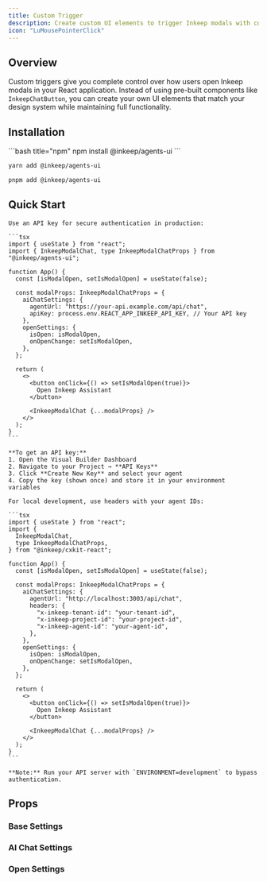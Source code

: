 ```yaml
---
title: Custom Trigger
description: Create custom UI elements to trigger Inkeep modals with complete control over appearance and behavior.
icon: "LuMousePointerClick"
---
```


## Overview

Custom triggers give you complete control over how users open Inkeep modals in your React application. Instead of using pre-built components like `InkeepChatButton`, you can create your own UI elements that match your design system while maintaining full functionality.

## Installation

<CodeGroup>
```bash title="npm"
npm install @inkeep/agents-ui
```

```bash title="yarn"
yarn add @inkeep/agents-ui
```

```bash title="pnpm"
pnpm add @inkeep/agents-ui
```

</CodeGroup>

## Quick Start

<Tabs>
  <Tab title="Production">
    
    Use an API key for secure authentication in production:
    
    ```tsx
    import { useState } from "react";
    import { InkeepModalChat, type InkeepModalChatProps } from "@inkeep/agents-ui";

    function App() {
      const [isModalOpen, setIsModalOpen] = useState(false);

      const modalProps: InkeepModalChatProps = {
        aiChatSettings: {
          agentUrl: "https://your-api.example.com/api/chat",
          apiKey: process.env.REACT_APP_INKEEP_API_KEY, // Your API key
        },
        openSettings: {
          isOpen: isModalOpen,
          onOpenChange: setIsModalOpen,
        },
      };

      return (
        <>
          <button onClick={() => setIsModalOpen(true)}>
            Open Inkeep Assistant
          </button>

          <InkeepModalChat {...modalProps} />
        </>
      );
    }
    ```

    **To get an API key:**
    1. Open the Visual Builder Dashboard
    2. Navigate to your Project → **API Keys**
    3. Click **Create New Key** and select your agent
    4. Copy the key (shown once) and store it in your environment variables

  </Tab>
  
  <Tab title="Development">
    
    For local development, use headers with your agent IDs:

    ```tsx
    import { useState } from "react";
    import {
      InkeepModalChat,
      type InkeepModalChatProps,
    } from "@inkeep/cxkit-react";

    function App() {
      const [isModalOpen, setIsModalOpen] = useState(false);

      const modalProps: InkeepModalChatProps = {
        aiChatSettings: {
          agentUrl: "http://localhost:3003/api/chat",
          headers: {
            "x-inkeep-tenant-id": "your-tenant-id",
            "x-inkeep-project-id": "your-project-id",
            "x-inkeep-agent-id": "your-agent-id",
          },
        },
        openSettings: {
          isOpen: isModalOpen,
          onOpenChange: setIsModalOpen,
        },
      };

      return (
        <>
          <button onClick={() => setIsModalOpen(true)}>
            Open Inkeep Assistant
          </button>

          <InkeepModalChat {...modalProps} />
        </>
      );
    }
    ```

    **Note:** Run your API server with `ENVIRONMENT=development` to bypass authentication.

  </Tab>
</Tabs>

## Props

<AutoTypeTable
  path="./content/docs/talk-to-your-agents/types.ts"
  name="InkeepModalChatProps"
/>

### Base Settings

<AutoTypeTable
  path="./content/docs/talk-to-your-agents/types.ts"
  name="InkeepBaseSettings"
/>

### AI Chat Settings

<AutoTypeTable
  path="./content/docs/talk-to-your-agents/types.ts"
  name="InkeepAIChatSettings"
/>

### Open Settings

<AutoTypeTable
  path="./content/docs/talk-to-your-agents/types.ts"
  name="OpenSettingsModal"
/>
